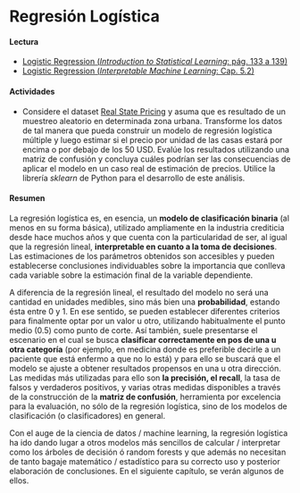 # Regresión Logística

#### Lectura

- [Logistic Regression  (_Introduction to Statistical Learning_: pág. 133 a 139)](https://hastie.su.domains/ISLR2/ISLRv2_website.pdf)
- [Logistic Regression (_Interpretable Machine Learning_: Cap. 5.2)](https://christophm.github.io/interpretable-ml-book/logistic.html)

#### Actividades

- Considere el dataset [Real State Pricing](https://drive.google.com/drive/folders/1Lprg5DfAXRnUcmYi5TdzfpKIzQ49ITuq?usp=share_link) y asuma que es resultado de un muestreo aleatorio en determinada zona urbana. Transforme los datos de tal manera que pueda construir un modelo de regresión logística múltiple y luego estimar si el precio por unidad de las casas estará por encima o por debajo de los 50 USD. Evalúe los resultados utilizando una matriz de confusión y concluya cuáles podrían ser las consecuencias de aplicar el modelo en un caso real de estimación de precios. Utilice la librería _sklearn_ de Python para el desarrollo de este análisis.

#### Resumen

La regresión logística es, en esencia, un **modelo de clasificación binaria** (al menos en su forma básica), utilizado ampliamente en la industria crediticia desde hace muchos años y que cuenta con la particularidad de ser, al igual que la regresión lineal, **interpretable en cuanto a la toma de decisiones**. Las estimaciones de los parámetros obtenidos son accesibles y pueden establecerse conclusiones individuables sobre la importancia que conlleva cada variable sobre la estimación final de la variable dependiente.

A diferencia de la regresión lineal, el resultado del modelo no será una cantidad en unidades medibles, sino más bien una **probabilidad**, estando ésta entre 0 y 1. En ese sentido, se pueden establecer diferentes criterios para finalmente optar por un valor u otro, utilizando habitualmente el punto medio (0.5) como punto de corte. Así también, suele presentarse el escenario en el cual se busca **clasificar correctamente en pos de una u otra categoría** (por ejemplo, en medicina donde es preferible decirle a un paciente que está enfermo a que no lo está) y para ello se buscará que el modelo se ajuste a obtener resultados propensos en una u otra dirección. Las medidas más utilizadas para ello son **la precisión, el recall**, la tasa de falsos y verdaderos positivos, y varias otras medidas disponibles a través de la construcción de la **matriz de confusión**, herramienta por excelencia para la evaluación, no sólo de la regresión logística, sino de los modelos de clasificación (o clasificadores) en general.

Con el auge de la ciencia de datos / machine learning, la regresión logística ha ido dando lugar a otros modelos más sencillos de calcular / interpretar como los árboles de decisión ó random forests y que además no necesitan de tanto bagaje matemático / estadístico para su correcto uso y posterior elaboración de conclusiones. En el siguiente capítulo, se verán algunos de ellos.